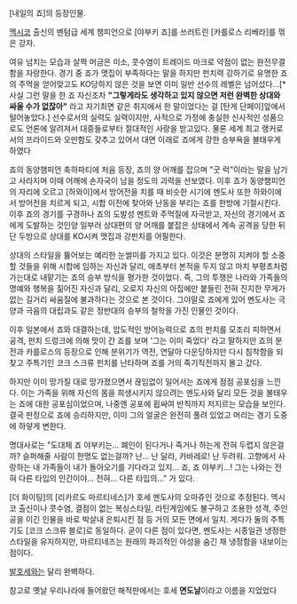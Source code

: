 [내일의 죠]의 등장인물.

[[멕시코]] 출신의 벤텀급 세계 챔피언으로 [야부키 죠]를 쓰러트린 [카를로스 리베라]를 꺾은 강자.

여유 넘치는 모습과 살짝 머금은 미소, 콧수염이 트레이드 마크로 약점이 없는 완전무결함을 자랑한다. 경기 중 죠가 맷집이 부족하다는 말을 하지만 펀치력 강하기로 유명한 죠의 주먹을 얻어맞고도 KO당하지 않은 것을 보면 이미 일반 선수의 레벨은 넘어섰다...[* 사실 그런 말을 한 죠 자신조차 '''"그렇게라도 생각하고 있지 않으면 저런 완벽한 상대와 싸울 수가 없잖아"''' 라고 자기최면 같은 취지에서 한 말이었다는 걸 [탄게 단페이]앞에서 털어놓았다.] 선수로서의 실력도 실력이지만, 사적으로 가정에 충실한 신사적인 성품으로도 언론에 알려져서 대중들로부터 절대적인 사랑을 받고있다. 물론 세계 최고 랭커로서의 프라이드와 오만함도 갖추고 있어서 대면 이래로 죠에게 강한 승부욕을 불태우게 하였다  

죠의 동양챔피언 축하파티에 처음 등장, 죠의 양 어깨를 잡으며 "굿 럭"이라는 말을 남기고 사라지며 이때 어깨에 손자국이 남을 정도의 괴력을 선보였다. 이후 죠가 동양챔피언의 자리에 오르고 [하와이]에서 방어전을 치를 때 비슷한 시기에 멘도사 또한 하와이에서 방어전을 치르게 되고, 시합 이전에 찾아와 난동을 부리는 죠를 한방에 기절시킨다. 이후 죠의 경기를 구경하나 죠의 도발성 멘트와 주먹질에 자극받고, 자신의 경기에서 죠에게 도발하는 것인양 일부러 상대편의 양 어깨를 붙잡은 상태에서 계속 공격을 당한 뒤 단 두방으로 상대를 KO시켜 맷집과 강펀치를 어필한다.

상대의 스타일을 뚫어보는 예리한 눈썰미를 가지고 있다. 이것은 분명히 지켜야 할 소중할 것들을 위해 시합에 임하는 자신과 달리, 애초부터 본적을 두지 않고 마치 부평초처럼 가는대로 내맡기는 죠의 승부 방식을 평가한 것이었다. 즉, 그의 투쟁은 나라와 가족들의 명예와 행복을 짊어진 자신과 달리, 오로지 자신의 아집에만 붙들린 전혀 진지한 무게가 없는 길거리 싸움질에 불과하다는 것으로 본 것이다. 그야말로 죠에게 있어 멘도사는 극양과 극음의 대립과도 같은 정반대의 승부의 철학을 가진 인물인 것이다.

이후 일본에서 죠와 대결하는데, 압도적인 방어능력으로 죠의 펀치를 모조리 피하면서 공격, 펀치 드렁크에 의해 맛이 간 죠를 보며 '그는 이미 죽었다' 라고 말하지만 죠의 분전과 카를로스의 등장으로 인해 분위기가 역전, 연달아 다운당하지만 다시 침착함을 되찾고 주특기인 코크 스크류 펀치를 난타하며 죠를 거의 죽기직전까지 몰고 갔다.

하지만 이미 망가질 대로 망가졌으면서 끊임없이 일어서는 죠에게 점점 공포심을 느낀다. 이는 가족을 위해 자신의 몸을 희생시키지 않으려는 멘도사와 달리 모든 것을 불태우는 죠에 대한 공포심이었으며, 나중엔 공포에 휩싸여 반칙까지 저지르는 모습을 보인다. 결국 판정으로 죠에 승리하지만, 이미 그의 얼굴은 완전히 풀려 있었고 머리는 경기 도중에 하얗게 변한다. 

명대사로는 "도대체 죠 야부키는... 폐인이 된다거나 죽거나 하는게 전혀 두렵지 않은걸까? 슬퍼해줄 사람이 한명도 없는걸까? 난... 난 달라, 카바레로! 난 두려워. 고향에서 사랑하는 내 가족들이 내가 돌아오기를 기다라고 있지... 죠, 죠 야부키...! 그는 나와는 전혀 다른 타입의 인간이야... 전혀... 다른 타입의..." 가 있다.

[더 화이팅]의 [리카르도 마르티네스]가 호세 멘도사의 오마쥬인 것으로 추정된다. 멕시코 출신이나 콧수염, 결점이 없는 복싱스타일, 라틴계임에도 불구하고 조용한 성격, 주인공을 이긴 인물을 바로 박살내 은퇴시킨 점 등 거의 모든 면에서 일치. 게다가 둘의 주특기도 [코크 스크류 블로]로 동일하다. 굳이 다른 점이 있다면, 멘도사는 시종일관 냉정한 스타일을 유지하지만, 마르티네즈는 원래의 파괴적인 야성을 숨긴 채 냉정함을 내보이는 점이다.

[[발호세]]와는 달리 완벽하다.

참고로 옛날 우리나라에 들어왔던 해적판에서는 호세 '''면도날'''이라고 이름을 지었었다

